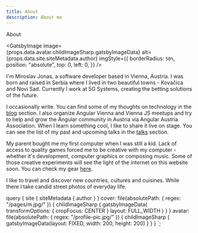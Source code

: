 ```yaml
---
title: About
description: About me
---
```



<H>About</H>

<GatsbyImage
  image={props.data.avatar.childImageSharp.gatsbyImageData}
  alt={props.data.site.siteMetadata.author}
  imgStyle={{
    borderRadius: `50%`,
    position: "absolute",
    top: 0,
    left: 0,
  }}
/>

I'm Miroslav Jonas, a software developer based in Vienna, Austria. I was born and raised in Serbia
where I lived in two beautiful towns - Kovačica and Novi Sad.
Currently I work at 5G Systems, creating the betting solutions of the future.

I occasionally write. You can find some of my thoughts on technology in the [blog](./blog) section.
I also organize <ExternalLink to="https://www.meetup.com/Angular-Vienna/">Angular Vienna</ExternalLink> and <ExternalLink to="https://viennajs.org/">Vienna JS</ExternalLink> meetups and try to help and grow the Angular community
in Austria via <ExternalLink to="https://angular-austria.at">Angular Austria Association</ExternalLink>.
When I learn something cool, I like to share it live on stage. You can see the list of my past and upcoming talks in
the [talks](./talks) section.

My parent bought me my first computer when I was still a kid. Lack of access to quality games forced me to
be creative with my computer - whether it's development, computer graphics or composing music.
Some of those creative experiments will see the light of the internet on this website soon. You can check my gear
[here](./uses).

I like to travel and discover new countries, cultures and cuisines. While there I take candid street photos of
everyday life.


  query {
    site {
      siteMetadata {
        author
      }
    }
    cover: file(absolutePath: { regex: "/pages/m.jpg/" }) {
      childImageSharp {
        gatsbyImageData(
          transformOptions: { cropFocus: CENTER }
          layout: FULL_WIDTH
        )
      }
    }
    avatar: file(absolutePath: { regex: "/profile-pic.jpg/" }) {
      childImageSharp {
        gatsbyImageData(layout: FIXED, width: 200, height: 200)
      }
    }
  }
`;
